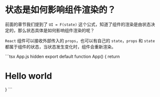 # 状态是如何影响组件渲染的？

前面的章节我们提到了 `UI = F(state)` 这个公式，知道了组件的渲染是由状态决定的，那么状态具体是如何影响组件渲染的呢？

`React` 组件可以接收外部传入的 `props`，也可以有自己的 `state`，`props` 和 `state` 都属于组件的状态，当状态发生变化时，组件会重新渲染。


<CodeBlock>
```tsx App.js hidden
export default function App() {
  return <h1>Hello world</h1>
}
```
</CodeBlock>
